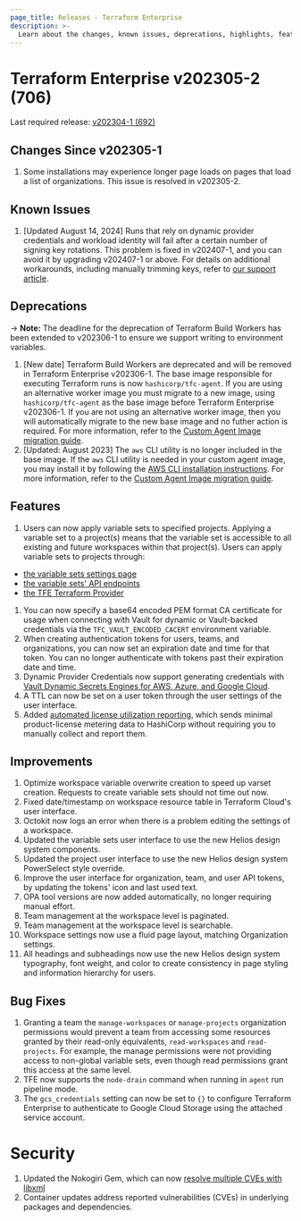 ```yaml
---
page_title: Releases - Terraform Enterprise
description: >-
  Learn about the changes, known issues, deprecations, highlights, features, improvements, bug fixes, and security fixes for the v202305-2 (704) release.
---
```


# Terraform Enterprise v202305-2 (706)

Last required release: [v202304-1 (692)](/terraform/enterprise/releases/2023/v202304-1)

## Changes Since v202305-1

1. Some installations may experience longer page loads on pages that load a list of organizations. This issue is resolved in v202305-2.

## Known Issues
1. [Updated August 14, 2024] Runs that rely on dynamic provider credentials and workload identity will fail after a certain number of signing key rotations. This problem is fixed in v202407-1, and you can avoid it by upgrading v202407-1 or above. For details on additional workarounds, including manually trimming keys, refer to [our support article](https://support.hashicorp.com/hc/en-us/articles/31715716966419-Issue-with-OIDC-Vault-key-rotation-mechanism-to-incorrectly-identify-the-newest-signing-key).

## Deprecations

-> **Note:** The deadline for the deprecation of Terraform Build Workers has been extended to v202306-1 to ensure we support writing to environment variables.

1. [New date] Terraform Build Workers are deprecated and will be removed in Terraform Enterprise v202306-1. The base image responsible for executing Terraform runs is now `hashicorp/tfc-agent`. If you are using an alternative worker image you must migrate to a new image, using `hashicorp/tfc-agent` as the base image before Terraform Enterprise v202306-1. If you are not using an alternative worker image, then you will automatically migrate to the new base image and no futher action is required. For more information, refer to the [Custom Agent Image migration guide](/terraform/enterprise/replicated/administration/infrastructure/worker-to-agent-migration).
2. [Updated: August 2023] The `aws` CLI utility is no longer included in the base image. If the `aws` CLI utility is needed in your custom agent image, you may install it by following the [AWS CLI installation instructions](https://docs.aws.amazon.com/cli/latest/userguide/getting-started-install.html). For more information, refer to the [Custom Agent Image migration guide](/terraform/enterprise/replicated/administration/infrastructure/worker-to-agent-migration).

## Features

1. Users can now apply variable sets to specified projects. Applying a variable set to a project(s) means that the variable set is accessible to all existing and future workspaces within that project(s).
   Users can apply variable sets to projects through:

- [the variable sets settings page](/terraform/tutorials/cloud/cloud-multiple-variable-sets#create-a-credentials-variable-set)
- [the variable sets' API endpoints](/terraform/cloud-docs/api-docs/variable-sets#apply-variable-set-to-projects)
- [the TFE Terraform Provider](https://registry.terraform.io/providers/hashicorp/tfe/latest/docs/resources/project_variable_set)

1. You can now specify a base64 encoded PEM format CA certificate for usage when connecting with Vault for dynamic or Vault-backed credentials via the `TFC_VAULT_ENCODED_CACERT` environment variable.
1. When creating authentication tokens for users, teams, and organizations, you can now set an expiration date and time for that token. You can no longer authenticate with tokens past their expiration date and time.
1. Dynamic Provider Credentials now support generating credentials with [Vault Dynamic Secrets Engines for AWS, Azure, and Google Cloud](/terraform/cloud-docs/workspaces/dynamic-provider-credentials/vault-backed).
1. A TTL can now be set on a user token through the user settings of the user interface.
1. Added [automated license utilization reporting](/terraform/enterprise/replicated/administration/license/automated-license-utilization-reporting), which sends minimal product-license metering data to HashiCorp without requiring you to manually collect and report them.

## Improvements

1. Optimize workspace variable overwrite creation to speed up varset creation. Requests to create variable sets should not time out now.
1. Fixed date/timestamp on workspace resource table in Terraform Cloud's user interface.
1. Octokit now logs an error when there is a problem editing the settings of a workspace.
1. Updated the variable sets user interface to use the new Helios design system components.
1. Updated the project user interface to use the new Helios design system PowerSelect style override.
1. Improve the user interface for organization, team, and user API tokens, by updating the tokens' icon and last used text.
1. OPA tool versions are now added automatically, no longer requiring manual effort.
1. Team management at the workspace level is paginated.
1. Team management at the workspace level is searchable.
1. Workspace settings now use a fluid page layout, matching Organization settings.
1. All headings and subheadings now use the new Helios design system typography, font weight, and color to create consistency in page styling and information hierarchy for users.

## Bug Fixes

1. Granting a team the `manage-workspaces` or `manage-projects` organization permissions would prevent a team from accessing some resources granted by their read-only equivalents, `read-workspaces` and `read-projects`. For example, the manage permissions were not providing access to non-global variable sets, even though read permissions grant this access at the same level.
1. TFE now supports the `node-drain` command when running in `agent` run pipeline mode.
1. The `gcs_credentials` setting can now be set to `{}` to configure Terraform Enterprise to authenticate to Google Cloud Storage using the attached service account.

# Security

1. Updated the Nokogiri Gem, which can now [resolve multiple CVEs with libxml](https://github.com/sparklemotion/nokogiri/security/advisories/GHSA-pxvg-2qj5-37jq)
1. Container updates address reported vulnerabilities (CVEs) in underlying packages and dependencies.
